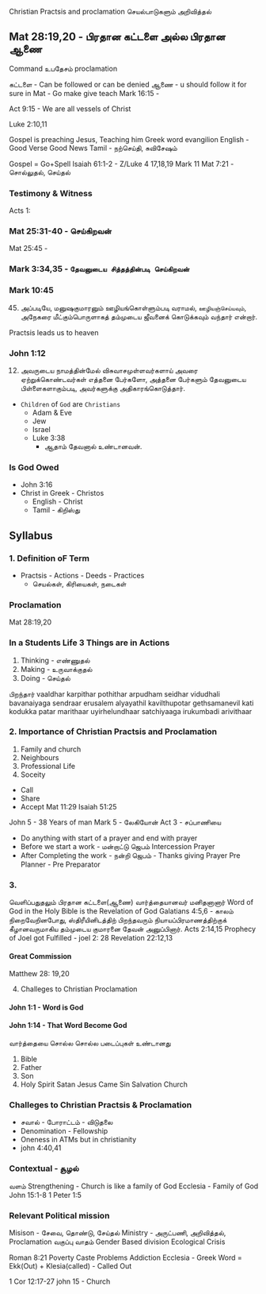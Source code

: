 Christian Practsis and proclamation
செயல்பாடுகளும் அறிவித்தல்  

## Mat 28:19,20 - பிரதான கட்டளை அல்ல பிரதான ஆணை 

Command
உபதேசம் proclamation

கட்டளை - Can be followed or can be denied
ஆணை - u should follow it for sure
in Mat - Go make give teach
Mark 16:15 - 

Act 9:15 - We are all vessels of Christ

Luke 2:10,11

Gospel is preaching Jesus, Teaching him
Greek word evangilion
English - Good Verse Good News
Tamil - நற்செய்தி, சுவிசேஷம்

Gospel = Go+Spell
Isaiah 61:1-2 - 
Z/Luke 4 17,18,19
Mark 11
Mat 7:21 - சொல்லுதல், செய்தல்

### Testimony & Witness
Acts 1: 


### Mat 25:31-40 - செய்கிறவன்
Mat 25:45 - 

### Mark 3:34,35 - `தேவனுடைய சித்தத்தின்படி செய்கிறவன்`


### Mark 10:45
45. அப்படியே, மனுஷகுமாரனும் ஊழியங்கொள்ளும்படி வராமல், `ஊழியஞ்செய்யவும்`, அநேகரை மீட்கும்பொருளாகத் தம்முடைய ஜீவனைக் கொடுக்கவும் வந்தார் என்றார்.

Practsis leads us to heaven

### John 1:12
12. அவருடைய நாமத்தின்மேல் விசுவாசமுள்ளவர்களாய் அவரை ஏற்றுக்கொண்டவர்கள் எத்தனை பேர்களோ, அத்தனை பேர்களும் தேவனுடைய பிள்ளைகளாகும்படி, அவர்களுக்கு அதிகாரங்கொடுத்தார்.
- `Children` of `God` are `Christians`
    - Adam & Eve
    - Jew
    - Israel
    - Luke 3:38 
        - ஆதாம் தேவனால் உண்டானவன்.
### Is God Owed 
- John 3:16
- Christ in Greek - Christos
    - English - Christ
    - Tamil - கிறிஸ்து

## Syllabus
### 1. Definition oF Term
- Practsis - Actions - Deeds - Practices
    - செயல்கள், கிரியைகள், நடைகள்

### Proclamation
Mat 28:19,20

### In a Students Life 3 Things are in Actions
1. Thinking - எண்ணுதல்
2. Making - உருவாக்குதல்
3. Doing - செய்தல்

பிறந்தார்
vaaldhar
karpithar
pothithar
arpudham seidhar
vidudhali
bavanaiyaga sendraar
erusalem alyayathil kavilthupotar
gethsamanevil kati kodukka patar
marithaar
uyirhelundhaar
satchiyaaga irukumbadi arivithaar

### 2. Importance of Christian Practsis and Proclamation
1. Family and church
2. Neighbours
3. Professional Life
4. Soceity

- Call
- Share 
- Accept
Mat 11:29
Isaiah 51:25

John 5 - 38 Years of man
Mark 5 - லேகியோன்
Act 3 - சப்பாணியை 

- Do anything with start of a prayer and end with prayer
- Before we start a work - மன்றாட்டு ஜெபம் Intercession Prayer
- After Completing the work - நன்றி ஜெபம் - Thanks giving Prayer
Pre Planner - Pre Preparator

### 3.
வெளிப்பதுதலும்
பிரதான கட்டளை(ஆணை)
வார்த்தையானவர் மனிதனானார்
Word of God in the Holy Bible is the Revelation of God
Galatians 4:5,6 - காலம் நிறைவேறினபோது, ஸ்திரீயினிடத்திற் பிறந்தவரும் நியாயப்பிரமாணத்திற்குக் கீழானவருமாகிய தம்முடைய குமாரனை தேவன் அனுப்பினார்.
Acts 2:14,15 Prophecy of Joel got Fulfilled - joel 2: 28
Revelation 22:12,13

#### Great Commission
Matthew 28: 19,20

4. Challeges to Christian Proclamation

#### John 1:1 - Word is God
#### John 1:14 - That Word Become God
வார்த்தையை சொல்ல சொல்ல படைப்புகள் உண்டானது

1. Bible
2. Father
3. Son
4. Holy Spirit
Satan
Jesus Came
Sin
Salvation
Church

### Challeges to Christian Practsis & Proclamation
- சவால் - போராட்டம் - விடுதலை
- Denomination  - Fellowship
- Oneness in ATMs but in christianity
- john 4:40,41

### Contextual - சூழல்
வளம்
Strengthening - Church is like a family of God
Ecclesia  - Family of God
John 15:1-8
1 Peter 1:5

### Relevant Political mission
Misison - சேவை, தொண்டு, சேய்தல்
Ministry - அருட்பணி, அறிவித்தல், Proclamation
வகுப்பு வாதம்
Gender Based division
Ecological Crisis

Roman 8:21
Poverty
Caste Problems
Addiction
Ecclesia - Greek Word = Ekk(Out) + Klesia(called) - Called Out


1 Cor 12:17-27
john 15 - Church
